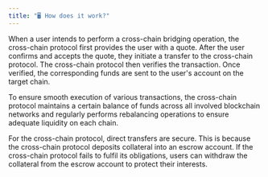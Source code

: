 ```yaml
---
title: "🖥️ How does it work?"
---
```


When a user intends to perform a cross-chain bridging operation, the cross-chain protocol first provides the user with a quote. After the user confirms and accepts the quote, they initiate a transfer to the cross-chain protocol. The cross-chain protocol then verifies the transaction. Once verified, the corresponding funds are sent to the user's account on the target chain.

To ensure smooth execution of various transactions, the cross-chain protocol maintains a certain balance of funds across all involved blockchain networks and regularly performs rebalancing operations to ensure adequate liquidity on each chain.

For the cross-chain protocol, direct transfers are secure. This is because the cross-chain protocol deposits collateral into an escrow account. If the cross-chain protocol fails to fulfil its obligations, users can withdraw the collateral from the escrow account to protect their interests.